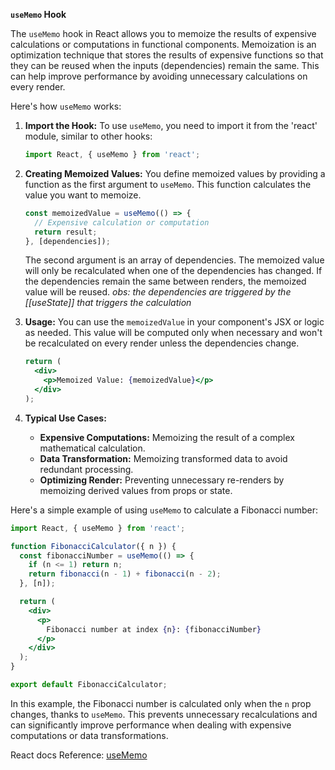 **`useMemo` Hook**

The `useMemo` hook in React allows you to memoize the results of expensive calculations or computations in functional
components. Memoization is an optimization technique that stores the results of expensive functions so that they can be
reused when the inputs (dependencies) remain the same. This can help improve performance by avoiding unnecessary
calculations on every render.

Here's how `useMemo` works:

1. **Import the Hook:** To use `useMemo`, you need to import it from the 'react' module, similar to other hooks:

   ```jsx
   import React, { useMemo } from 'react';
   ```

2. **Creating Memoized Values:** You define memoized values by providing a function as the first argument to `useMemo`.
   This function calculates the value you want to memoize.

   ```jsx
   const memoizedValue = useMemo(() => {
     // Expensive calculation or computation
     return result;
   }, [dependencies]);
   ```

   The second argument is an array of dependencies. The memoized value will only be recalculated when one of the
   dependencies has changed. If the dependencies remain the same between renders, the memoized value will be reused.
   _obs: the dependencies are triggered by the [[useState]] that triggers the calculation_

3. **Usage:** You can use the `memoizedValue` in your component's JSX or logic as needed. This value will be computed
   only when necessary and won't be recalculated on every render unless the dependencies change.

   ```jsx
   return (
     <div>
       <p>Memoized Value: {memoizedValue}</p>
     </div>
   );
   ```

4. **Typical Use Cases:**
   - **Expensive Computations:** Memoizing the result of a complex mathematical calculation.
   - **Data Transformation:** Memoizing transformed data to avoid redundant processing.
   - **Optimizing Render:** Preventing unnecessary re-renders by memoizing derived values from props or state.

Here's a simple example of using `useMemo` to calculate a Fibonacci number:

```jsx
import React, { useMemo } from 'react';

function FibonacciCalculator({ n }) {
  const fibonacciNumber = useMemo(() => {
    if (n <= 1) return n;
    return fibonacci(n - 1) + fibonacci(n - 2);
  }, [n]);

  return (
    <div>
      <p>
        Fibonacci number at index {n}: {fibonacciNumber}
      </p>
    </div>
  );
}

export default FibonacciCalculator;
```

In this example, the Fibonacci number is calculated only when the `n` prop changes, thanks to `useMemo`. This prevents
unnecessary recalculations and can significantly improve performance when dealing with expensive computations or data
transformations.

React docs Reference: [useMemo](https://react.dev/reference/react/useMemo)
